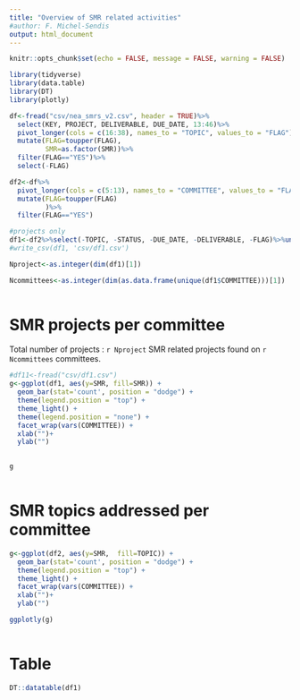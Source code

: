 ```yaml
---
title: "Overview of SMR related activities" 
#author: F. Michel-Sendis
output: html_document
---
```



```r
knitr::opts_chunk$set(echo = FALSE, message = FALSE, warning = FALSE)

library(tidyverse)
library(data.table)
library(DT)
library(plotly)

df<-fread("csv/nea_smrs_v2.csv", header = TRUE)%>%
  select(KEY, PROJECT, DELIVERABLE, DUE_DATE, 13:46)%>%
  pivot_longer(cols = c(16:38), names_to = "TOPIC", values_to = "FLAG")%>%
  mutate(FLAG=toupper(FLAG),
         SMR=as.factor(SMR))%>%
  filter(FLAG=="YES")%>%
  select(-FLAG)

df2<-df%>%
  pivot_longer(cols = c(5:13), names_to = "COMMITTEE", values_to = "FLAG")%>%
  mutate(FLAG=toupper(FLAG)
         )%>%
  filter(FLAG=="YES")

#projects only
df1<-df2%>%select(-TOPIC, -STATUS, -DUE_DATE, -DELIVERABLE, -FLAG)%>%unique()
#write_csv(df1, 'csv/df1.csv')

Nproject<-as.integer(dim(df1)[1])

Ncommittees<-as.integer(dim(as.data.frame(unique(df1$COMMITTEE)))[1])
                        
```

\vspace{2cm}

# SMR projects per committee

Total number of projects : `r Nproject` SMR related projects found on `r Ncommittees` committees.


```r

#df11<-fread("csv/df1.csv")
g<-ggplot(df1, aes(y=SMR, fill=SMR)) +
  geom_bar(stat='count', position = "dodge") +
  theme(legend.position = "top") +
  theme_light() +
  theme(legend.position = "none") +
  facet_wrap(vars(COMMITTEE)) +
  xlab("")+
  ylab("") 
 

g
 

```


# SMR topics addressed per committee

```r
g<-ggplot(df2, aes(y=SMR,  fill=TOPIC)) +
  geom_bar(stat='count', position = "dodge") +
  theme(legend.position = "top") +
  theme_light() + 
  facet_wrap(vars(COMMITTEE)) +
  xlab("")+
  ylab("")  

ggplotly(g)
 

```

 


# Table

```r


DT::datatable(df1)

```


